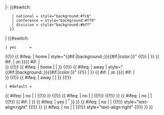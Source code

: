 <noinclude>{{CFB Yearly Record Start}}
</noinclude>|- {{#switch: {{{championship|}}}
    | national = style="background:#fc6"
    | conference = style="background:#ff9"
    | division = style="background:#bff"
   }}
| {{{year}}}
{{#switch:{{{rivalrygame|}}}
 | yes      = 
{{!}} {{ #ifeq: {{{winner|}}} | home | style="{{#if:{{{wincolor|}}}|background:{{{wincolor}}};}}{{#if:{{{textcolor|}}}|color:{{{textcolor}}}}}" {{!}} '''{{{hometeam}}}''' | {{{hometeam}}} }} {{ #if: {{{homeranking|}}} | <small>(#{{{homeranking}}})</small> }}{{ #if: {{{homecoach|}}} | <br /><small>{{{homecoach}}}</small> }}
{{!}} {{ #ifeq: {{{winner|}}} | home | '''{{{homescore}}}''' | {{{homescore}}} }}
{{!}} {{ #ifeq: {{{winner|}}} | away | style="{{#if:{{{wincolor|}}}|background:{{{wincolor}}};}}{{#if:{{{textcolor|}}}|color:{{{textcolor}}}}}" {{!}} '''{{{awayteam}}}''' | {{{awayteam}}} }} {{ #if: {{{awayranking|}}} | <small>(#{{{awayranking}}})</small> }}{{ #if: {{{awaycoach|}}} | <br /><small>{{{awaycoach}}}</small> }}
{{!}} {{ #ifeq: {{{winner|}}} | away | '''{{{awayscore}}}''' | {{{awayscore}}} }}
{{!}} {{{location}}}
 | #default = 
{{ #ifeq: {{{name|}}} | no | | {{!}} {{{name}}} }}
{{!}} {{{overall}}} {{ #ifeq: {{{conference|}}} | no | | {{!!}} {{{conference}}} {{!!}} {{{confstanding|}}} }} {{ #ifeq: {{{bowloutcome|}}} | no | | {{!!}} {{ #if: {{{bowloutcome|}}} | '''{{{bowloutcome}}}''' }} {{{bowlname|}}}{{ #ifeq: {{{bcsbowl|}}} | yes | <sup>†</sup> }} }} {{ #ifeq: {{{ranking|}}} | no | | {{!!}} style="text-align:right" {{!}} {{{ranking|}}} }} {{ #ifeq: {{{ranking2|}}} | no | | {{!!}} style="text-align:right" {{!}} {{{ranking2|}}} }}
}}<noinclude>
{{CFB Yearly Record End}}
{{documentation}}
<!-- Add cats and interwikis to the /doc subpage, not here! -->
</noinclude>